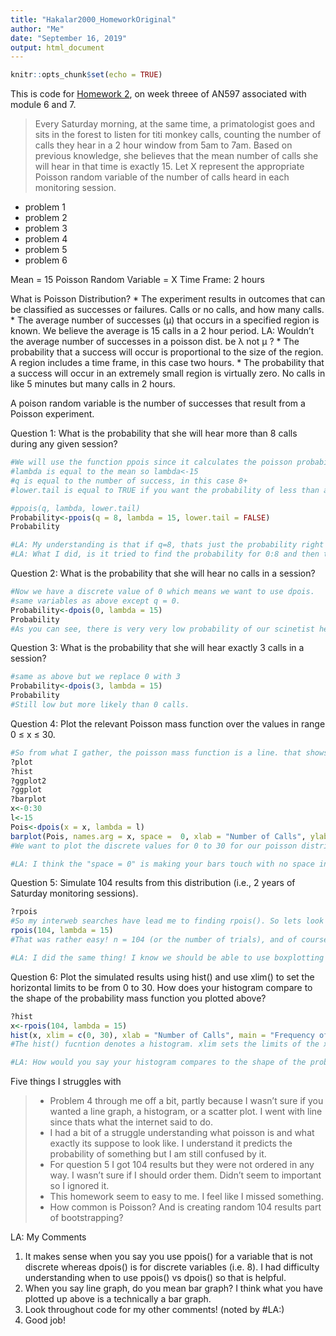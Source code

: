```yaml
---
title: "Hakalar2000_HomeworkOriginal"
author: "Me"
date: "September 16, 2019"
output: html_document
---
```


```r
knitr::opts_chunk$set(echo = TRUE)
```
This is code for [Homework 2](https://fuzzyatelin.github.io/bioanth-stats/homework-02.html), on week threee of AN597 associated with module 6 and 7. 

>Every Saturday morning, at the same time, a primatologist goes and sits in the forest to listen for titi monkey calls, counting the number of calls they hear in a 2 hour window from 5am to 7am. Based on previous knowledge, she believes that the mean number of calls she will hear in that time is exactly 15. Let X represent the appropriate Poisson random variable of the number of calls heard in each monitoring session.

* problem 1
* problem 2
* problem 3
* problem 4
* problem 5
* problem 6

Mean = 15
Poisson Random Variable = X
Time Frame: 2 hours

What is Poisson Distribution?
* The experiment results in outcomes that can be classified as successes or failures. Calls or no calls, and how many calls. 
* The average number of successes (μ) that occurs in a specified region is known. We believe the average is 15 calls in a 2 hour period. 
          LA: Wouldn't the average number of successes in a poisson dist. be λ not μ ?
* The probability that a success will occur is proportional to the size of the region. A region includes a time frame, in this case two hours. 
* The probability that a success will occur in an extremely small region is virtually zero. No calls in like 5 minutes but many calls in 2 hours.

A poison random variable is the number of successes that result from a Poisson experiment.

Question 1: What is the probability that she will hear more than 8 calls during any given session?
```r
#We will use the function ppois since it calculates the poisson probability for a variable that is not discrete. A discrete variable would be like exactly 8 calls, but we want to know the probablity of 8 calls and more.
#lambda is equal to the mean so lambda<-15
#q is equal to the number of success, in this case 8+
#lower.tail is equal to TRUE if you want the probability of less than a certain number and FALSE if you want probability of more than a certain number. Because we want to know the probability of the 8+ we want to use FALSE The default for this function is TRUE so we need to include lower in our function.

#ppois(q, lambda, lower.tail)
Probability<-ppois(q = 8, lambda = 15, lower.tail = FALSE)
Probability

#LA: My understanding is that if q=8, thats just the probability right at 8, since you haven't noted a range of values (i.e. 0:8 or 8:20) but I may be wrong, especially if changing the lower.tail function changes those parameters as you noted above. 
#LA: What I did, is it tried to find the probability for 0:8 and then take the inverse of that for the probability of 'more than 8' but I'm not fully confident that what I did is right (I did get a similar probability value to you though)
```

Question 2: What is the probability that she will hear no calls in a session?
```r
#Now we have a discrete value of 0 which means we want to use dpois.
#same variables as above except q = 0. 
Probability<-dpois(0, lambda = 15)
Probability
#As you can see, there is very very low probability of our scinetist hearing nothing. 
```

Question 3: What is the probability that she will hear exactly 3 calls in a session?
```r
#same as above but we replace 0 with 3
Probability<-dpois(3, lambda = 15)
Probability
#Still low but more likely than 0 calls. 
```

Question 4: Plot the relevant Poisson mass function over the values in range 0 ≤ x ≤ 30.
```r
#So from what I gather, the poisson mass function is a line. that shows the distribution of probabilities for a given function. 
?plot
?hist
?ggplot2
?ggplot
?barplot
x<-0:30
l<-15
Pois<-dpois(x = x, lambda = l)
barplot(Pois, names.arg = x, space =  0, xlab = "Number of Calls", ylab = "Probability", main = "Probability Mass Function")
#We want to plot the discrete values for 0 to 30 for our poisson distribution which is why we used dpois. Not sure what the spce = 0 is about at all or the names.arg function either. 

#LA: I think the "space = 0" is making your bars touch with no space in between them. If you change it to "space = 1", then the bars move apart from one another. The "names.arg" function is telling R to plot the values associated with variable "x" below the bars on the x axis, which is why we see 0-30. 
```


Question 5: Simulate 104 results from this distribution (i.e., 2 years of Saturday monitoring sessions).
```r
?rpois
#So my interweb searches have lead me to finding rpois(). So lets look for a little information about rpois(). 
rpois(104, lambda = 15)
#That was rather easy! n = 104 (or the number of trials), and of course lambda still equals 15. 

#LA: I did the same thing! I know we should be able to use boxplotting but I could not figure it out. 
```

Question 6: Plot the simulated results using hist() and use xlim() to set the horizontal limits to be from 0 to 30. How does your histogram compare to the shape of the probability mass function you plotted above?
```r
?hist
x<-rpois(104, lambda = 15)
hist(x, xlim = c(0, 30), xlab = "Number of Calls", main = "Frequency of calls over 104 observations")
#The hist() fucntion denotes a histogram. xlim sets the limits of the x axis, xlab lables the x axis and main labels the title of the histogram. 

#LA: How would you say your histogram compares to the shape of the probability mass function plotted up above?
```

Five things I struggles with

>* Problem 4 through me off a bit, partly because I wasn't sure if you wanted a line graph, a histogram, or a scatter plot. I went with line since thats what the internet said to do. 
>* I had a bit of a struggle understanding what poisson is and what exactly its suppose to look like. I understand it predicts the probability of something but I am still confused by it. 
>* For question 5 I got 104 results but they were not ordered in any way. I wasn't sure if I should order them. Didn't seem to important so I ignored it. 
>* This homework seem to easy to me. I feel like I missed something.
>* How common is Poisson? And is creating random 104 results part of bootstrapping? 

LA: My Comments

1. It makes sense when you say you use ppois() for a variable that is not discrete whereas dpois() is for discrete variables (i.e. 8). I had difficulty understanding when to use ppois() vs dpois() so that is helpful. 
2. When you say line graph, do you mean bar graph? I think what you have plotted up above is a technically a bar graph.
3. Look throughout code for my other comments! (noted by #LA:)
4. Good job!
